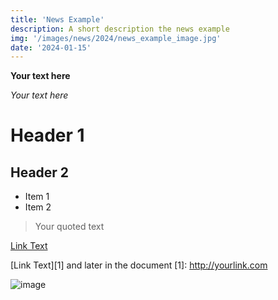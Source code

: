 ---
title: 'News Example'
description: A short description the news example
img: '/images/news/2024/news_example_image.jpg'
date: '2024-01-15'
---

**Your text here**

*Your text here*

# Header 1
## Header 2

- Item 1
- Item 2

> Your quoted text

[Link Text](http://yourlink.com)

[Link Text][1] and later in the document [1]: http://yourlink.com

![image](https://cdn.pixabay.com/photo/2014/06/03/19/38/board-361516_1280.jpg)